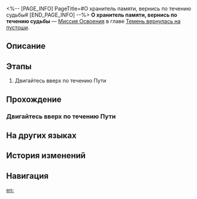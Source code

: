 <%-- [PAGE_INFO]
PageTitle=#О хранитель памяти, вернись по течению судьбы#
[END_PAGE_INFO] --%>
{{Дополнить|Диалоги.}}
{{Миссия Инфобокс
|id              = 1043671
|Название        = 
|Изображение     = Миссия О хранитель памяти, вернись по течению судьбы.png
|Тип             = Миссия Освоения
|Событие         = 
|Глава           = Темень вернулась на пустоши
|Условия         = Завершена [[Миссия Освоения]] «[[О путешественник, найди истину]]»
|Персонажи       = Первопроходец
|СтартЛокация    = [[Ярило-VI]] — [[Пространство Пути]]
|Мир             = Ярило-VI
|Предыдущая      = О путешественник, найди истину
|Следующая       = О палящее солнце, озари путь заблудшим
|Награды         = Опыт Освоения*200; Звёздный нефрит*30; Путеводитель путешественника*2; Очищенный эфир*2; Беспорядочная амброзия*80; Кредиты*30 000
}}
'''О хранитель памяти, вернись по течению судьбы''' — [[Миссия Освоения]] в главе [[Темень вернулась на пустоши]].

==Описание==
{{Описание|Благодаря встрече Воскресенья с Теменью Чёрный Лебедь проникает в поток Пути и видит то, что случилось с хранителями памяти, проникнувшими на Амфореус...}}

==Этапы==
# Двигайтесь вверх по течению Пути

==Прохождение==
{{Дополнить}}
{{Диалог Конец}}

===Двигайтесь вверх по течению Пути===
{{Описание миссии|тип=Миссия Освоения|локация=Пространство Пути|Благодаря краткому контакту Воскресенья и Темени притаившаяся Чёрный Лебедь находит место укрытия Темени и движется вверх по течению Пути.<br />Сад воспоминаний ни за что не позволит Чёрному Лебедю действовать самостоятельно. Она не знает, что ждёт её впереди...}}
{{Диалог Начало}}
{{Диалог Конец}}

==На других языках==
{{На других языках
|en   = Memokeeper, Backtrack the Destiny's Current
|zhs  = 忆者啊，命途长河上溯洄
|zht  = 憶者啊，命途長河上溯洄
|ja   = メモキーパー、運命の流れを遡れ
|ko   = 기억하는 자여, 운명의 강을 거슬러 올라라
|es   = Guardamemorias, remonta el río de la Vía
|fr   = Protectrice de la mémoire, remonte le courant du destin
|ru   = О хранитель памяти, вернись по течению судьбы
|th   = Memokeeper เอ๋ย จงย้อนกลับสายธารแห่งชะตา
|vi   = Hỡi Người Lưu Giữ Ký Ức, Hãy Quay Ngược Dòng Chảy Của Số Phận
|de   = O Wahrer der Erinnerungen, stromaufwärts im Fluss des Schicksals
|id   = Wahai Memokeeper, Lawanlah Arus Menelusuri Sungai Path
|pt   = Memoriador, Retroceda a Corrente do Destino
}}

==История изменений==
{{История изменений|3.6}}

==Навигация==
{{Миссия Освоения Навбокс|Глава }}

[[en:]]
